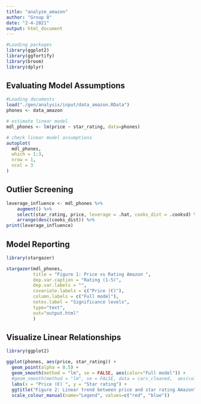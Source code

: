 ```yaml
---
title: "analyze_amazon"
author: "Group 8"
date: "2-4-2021"
output: html_document
---
```


```r
#Loading packages 
library(ggplot2)
library(ggfortify)
library(broom)
library(dplyr)
```

## Evaluating Model Assumptions
```r
#Loading documents
load("./gen/analysis/input/data_amazon.RData") 
phones <- data_amazon

# estimate linear model
mdl_phones <- lm(price ~ star_rating, data=phones)

# check linear model assumptions
autoplot(
  mdl_phones,
  which = 1:3,
  nrow = 1,
  ncol = 3
)
```

## Outlier Screening 
```r
leverage_influence <- mdl_phones %>%
    augment() %>%
    select(star_rating, price, leverage = .hat, cooks_dist = .cooksd) %>%
    arrange(desc(cooks_dist)) %>%
print(leverage_influence)
```
## Model Reporting 
```r
library(stargazer)

stargazer(mdl_phones,
          title = "Figure 1: Price vs Rating Amazon ",
          dep.var.caption = "Rating (1-5)",  
          dep.var.labels = "",  
          covariate.labels = c("Price (€)"),  
          column.labels = c("Full model"),
          notes.label = "Significance levels",  
          type="text",
          out="output.html"  
          )
```

## Visualize Linear Relationships
```r
library(ggplot2)

ggplot(phones, aes(price, star_rating)) +
  geom_point(alpha = 0.5) +  
  geom_smooth(method = "lm", se = FALSE, aes(color="Full model")) +
  #geom_smooth(method = "lm", se = FALSE, data = cars_cleaned,  aes(color="Outlier excluded"))  +
  labs(x = "Price (€) ", y = "Star rating") +  
  ggtitle("Figure 2: Linear trend between price and star rating Amazon") +
  scale_colour_manual(name="Legend", values=c("red", "blue"))
```

